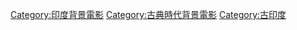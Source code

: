 [[Category:印度背景電影|Category:印度背景電影]]
[[Category:古典時代背景電影|Category:古典時代背景電影]]
[[Category:古印度|Category:古印度]]